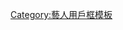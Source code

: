{{Userbox
|border-c=#444499
|id=李红
|id-s=10
|id-c=white
|info-c=#FFC0CB
|info-fc=#2f2f6f
|info-s=10
|info=這個用戶喜歡[[中国中央电视台中文国际频道|央视中文国际频道]]的主持人'''[[李红_(主持人)|李红]]'''
|usercategory=喜欢主持人李红的维基人
}}
<noinclude>[[Category:藝人用戶框模板]]</noinclude>